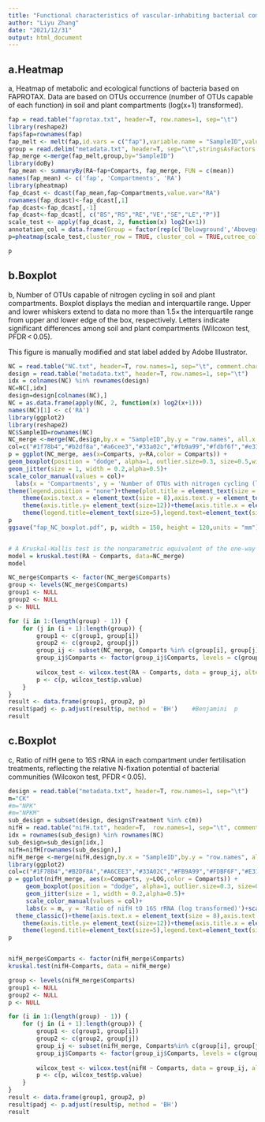 ---
title: "Functional characteristics of vascular-inhabiting bacterial communities."
author: "Liyu Zhang"
date: "2021/12/31"
output: html_document
---

## a.Heatmap 
a, Heatmap of metabolic and ecological functions of bacteria based on FAPROTAX. Data are based on OTUs occurrence (number of OTUs capable of each function) in soil and plant compartments (log(x+1) transformed).  
```{r heatmap, warning=FALSE}
fap = read.table("faprotax.txt", header=T, row.names=1, sep="\t")
library(reshape2)
fap$fap=rownames(fap)
fap_melt <- melt(fap,id.vars = c("fap"),variable.name = "SampleID",value.name = "RA")
group = read.delim("metadata.txt", header=T, sep="\t",stringsAsFactors = FALSE,check.names = FALSE)
fap_merge <-merge(fap_melt,group,by="SampleID")
library(doBy)
fap_mean <- summaryBy(RA~fap+Comparts, fap_merge, FUN = c(mean))
names(fap_mean) <- c('fap', 'Compartments', 'RA')
library(pheatmap)
fap_dcast <- dcast(fap_mean,fap~Compartments,value.var="RA")
rownames(fap_dcast)<-fap_dcast[,1]
fap_dcast<-fap_dcast[,-1]
fap_dcast<-fap_dcast[, c("BS","RS","RE","VE","SE","LE","P")]
scale_test <- apply(fap_dcast, 2, function(x) log2(x+1))
annotation_col = data.frame(Group = factor(rep(c('Belowground','Aboveground'), c(3,4))),row.names = colnames(scale_test)) 
p=pheatmap(scale_test,cluster_row = TRUE, cluster_col = TRUE,cutree_col = 2,filename = paste( "Fap_compartments_heatmap.pdf", sep=""),show_colnames = T,show_rownames = T,annotation_col = annotation_col)

p
```

## b.Boxplot
b, Number of OTUs capable of nitrogen cycling in soil and plant compartments. Boxplot displays the median and interquartile range. Upper and lower whiskers extend to data no more than 1.5× the interquartile range from upper and lower edge of the box, respectively. Letters indicate significant differences among soil and plant compartments (Wilcoxon test, PFDR < 0.05).

This figure is manually modified and stat label added by Adobe Illustrator.
```{r warning=FALSE}
NC = read.table("NC.txt", header=T, row.names=1, sep="\t", comment.char="")
design = read.table("metadata.txt", header=T, row.names=1, sep="\t")
idx = colnames(NC) %in% rownames(design)
NC=NC[,idx]
design=design[colnames(NC),]
NC = as.data.frame(apply(NC, 2, function(x) log2(x+1)))
names(NC)[1] <- c('RA')
library(ggplot2)
library(reshape2)
NC$SampleID=rownames(NC)
NC_merge <-merge(NC,design,by.x = "SampleID",by.y = "row.names", all.x = T)
col=c("#1f78b4","#b2df8a","#a6cee3","#33a02c","#fb9a99","#fdbf6f","#e31a1c")
p = ggplot(NC_merge, aes(x=Comparts, y=RA,color = Comparts)) +
geom_boxplot(position = "dodge", alpha=1, outlier.size=0.3, size=0.5,width = 0.6)+
geom_jitter(size = 1, width = 0.2,alpha=0.5)+
scale_color_manual(values = col)+
  labs(x = 'Compartments', y = 'Number of OTUs with nitrogen cycling (log(x+1))')+scale_x_discrete(limits=c("BS","RS","RE","VE","SE","LE","P"))+
theme(legend.position = "none")+theme(plot.title = element_text(size = 8))+theme_classic() + 
    theme(axis.text.x = element_text(size = 8),axis.text.y = element_text(size = 8))+
    theme(axis.title.y= element_text(size=12))+theme(axis.title.x = element_text(size = 12))+
    theme(legend.title=element_text(size=5),legend.text=element_text(size=5))
p
ggsave("fap_NC_boxplot.pdf", p, width = 150, height = 120,units = "mm")


# A Kruskal-Wallis test is the nonparametric equivalent of the one-way ANOVA and is typically used when the normality assumption is violated. 
model = kruskal.test(RA ~ Comparts, data=NC_merge)
model

NC_merge$Comparts <- factor(NC_merge$Comparts)
group <- levels(NC_merge$Comparts)
group1 <- NULL
group2 <- NULL
p <- NULL

for (i in 1:(length(group) - 1)) {
    for (j in (i + 1):length(group)) {
        group1 <- c(group1, group[i])
        group2 <- c(group2, group[j])
        group_ij <- subset(NC_merge, Comparts %in% c(group[i], group[j]))
        group_ij$Comparts <- factor(group_ij$Comparts, levels = c(group[i], group[j]))
        
        wilcox_test <- wilcox.test(RA ~ Comparts, data = group_ij, alternative = 'two.sided', conf.level = 0.95)
        p <- c(p, wilcox_test$p.value)
    }
}
result <- data.frame(group1, group2, p)
result$padj <- p.adjust(result$p, method = 'BH')	#Benjamini  p 
result
```


## c.Boxplot
 c, Ratio of nifH gene to 16S rRNA in each compartment under fertilisation treatments, reflecting the relative N-fixation potential of bacterial communities (Wilcoxon test, PFDR < 0.05). 

```{r Ratio of nifH tO 16S rRNA, warning=FALSE}
design = read.table("metadata.txt", header=T, row.names=1, sep="\t")
m="CK"
#m="NPK"
#m="NPKM"
sub_design = subset(design, design$Treatment %in% c(m))
nifH = read.table("nifH.txt", header=T,  row.names=1, sep="\t", comment.char="") 
idx = rownames(sub_design) %in% rownames(NC)
sub_design=sub_design[idx,]
nifH=nifH[rownames(sub_design),]
nifH_merge <-merge(nifH,design,by.x = "SampleID",by.y = "row.names", all.x = T)
library(ggplot2)
col=c("#1F78B4","#B2DF8A","#A6CEE3","#33A02C","#FB9A99","#FDBF6F","#E31A1C")
p = ggplot(nifH_merge, aes(x=Comparts, y=LOG,color = Comparts)) +
     geom_boxplot(position = "dodge", alpha=1, outlier.size=0.3, size=0.5,width = 0.6)+
     geom_jitter(size = 1, width = 0.2,alpha=0.5)+
     scale_color_manual(values = col)+
     labs(x = m, y = 'Ratio of nifH tO 16S rRNA (log transformed)')+scale_x_discrete(limits=c("BS","RS","RE","VE","SE","LE","P"))+
  theme_classic()+theme(axis.text.x = element_text(size = 8),axis.text.y = element_text(size = 8))+
    theme(axis.title.y= element_text(size=12))+theme(axis.title.x = element_text(size = 12))+
    theme(legend.title=element_text(size=5),legend.text=element_text(size=5))
p


nifH_merge$Comparts <- factor(nifH_merge$Comparts)
kruskal.test(nifH~Comparts, data = nifH_merge)

group <- levels(nifH_merge$Comparts)
group1 <- NULL
group2 <- NULL
p <- NULL

for (i in 1:(length(group) - 1)) {
    for (j in (i + 1):length(group)) {
        group1 <- c(group1, group[i])
        group2 <- c(group2, group[j])
        group_ij <- subset(nifH_merge, Comparts%in% c(group[i], group[j]))
        group_ij$Comparts <- factor(group_ij$Comparts, levels = c(group[i], group[j]))
        
        wilcox_test <- wilcox.test(nifH ~ Comparts, data = group_ij, alternative = 'two.sided', conf.level = 0.95)
        p <- c(p, wilcox_test$p.value)
    }
}
result <- data.frame(group1, group2, p)
result$padj <- p.adjust(result$p, method = 'BH')
result
```

